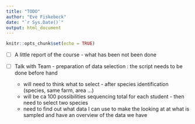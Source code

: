---
title: "TODO"
author: "Eve Fiskebeck"
date: "`r Sys.Date()`"
output: html_document
---

```{r setup, include=FALSE}
knitr::opts_chunk$set(echo = TRUE)
```

- [ ] A little report of the course - what has been not been done 

- [ ] Talk with Team - preparation of data selection : the script needs to be done before hand
    - will need to think what to select  - after species identification (species, same farm, area ...)
    - will be ca 100 possibilities sequencing total for each student - then need to select two species 
    - need to find out what data I can use to make the looking at at what is sampled and have an overview of the data we have 

